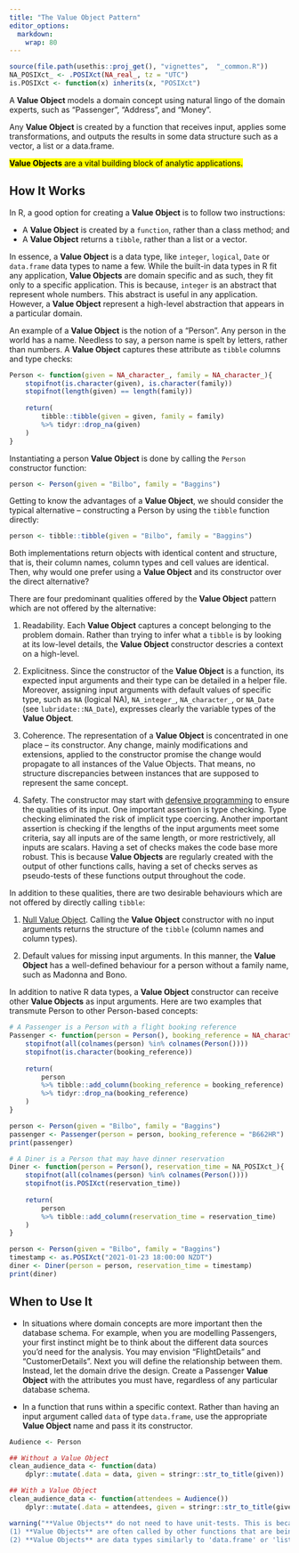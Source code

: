 ---
title: "The Value Object Pattern"
editor_options: 
  markdown: 
    wrap: 80
---

```{r, include = FALSE}
source(file.path(usethis::proj_get(), "vignettes",  "_common.R"))
NA_POSIXct_ <- .POSIXct(NA_real_, tz = "UTC")
is.POSIXct <- function(x) inherits(x, "POSIXct")
```

<!-- One line about what the function does -->

A **Value Object** models a domain concept using natural lingo of the domain
experts, such as "Passenger", "Address", and "Money".

Any **Value Object** is created by a function that receives input, applies some
transformations, and outputs the results in some data structure such as a
vector, a list or a data.frame.

<div>

<mark>**Value Objects** are a vital building block of analytic
applications.</mark>

</div>

## How It Works

In R, a good option for creating a **Value Object** is to follow two
instructions:

-   A **Value Object** is created by a `function`, rather than a class method;
    and
-   A **Value Object** returns a `tibble`, rather than a list or a vector.

In essence, a **Value Object** is a data type, like `integer`, `logical`, `Date`
or `data.frame` data types to name a few. While the built-in data types in R fit
any application, **Value Objects** are domain specific and as such, they fit
only to a specific application. This is because, `integer` is an abstract that
represent whole numbers. This abstract is useful in any application. However, a
**Value Object** represent a high-level abstraction that appears in a particular
domain.

An example of a **Value Object** is the notion of a "Person". Any person in the
world has a name. Needless to say, a person name is spelt by letters, rather
than numbers. A **Value Object** captures these attribute as `tibble` columns
and type checks:

```{r, echo=TRUE}
Person <- function(given = NA_character_, family = NA_character_){
    stopifnot(is.character(given), is.character(family))
    stopifnot(length(given) == length(family))
    
    return(
        tibble::tibble(given = given, family = family)
        %>% tidyr::drop_na(given)
    )
}
```

Instantiating a person **Value Object** is done by calling the `Person`
constructor function:

```{r, echo=TRUE}
person <- Person(given = "Bilbo", family = "Baggins")
```

Getting to know the advantages of a **Value Object**, we should consider the
typical alternative -- constructing a Person by using the `tibble` function
directly:

```{r, echo=TRUE}
person <- tibble::tibble(given = "Bilbo", family = "Baggins")
```

Both implementations return objects with identical content and structure, that
is, their column names, column types and cell values are identical. Then, why
would one prefer using a **Value Object** and its constructor over the direct
alternative?

There are four predominant qualities offered by the **Value Object** pattern
which are not offered by the alternative:

1.  Readability. Each **Value Object** captures a concept belonging to the
    problem domain. Rather than trying to infer what a `tibble` is by looking at
    its low-level details, the **Value Object** constructor descries a context
    on a high-level.

2.  Explicitness. Since the constructor of the **Value Object** is a function,
    its expected input arguments and their type can be detailed in a helper
    file. Moreover, assigning input arguments with default values of specific
    type, such as `NA` (logical NA), `NA_integer_`, `NA_character_`, or
    `NA_Date` (see `lubridate::NA_Date`), expresses clearly the variable types
    of the **Value Object**.

3.  Coherence. The representation of a **Value Object** is concentrated in one
    place -- its constructor. Any change, mainly modifications and extensions,
    applied to the constructor promise the change would propagate to all
    instances of the Value Objects. That means, no structure discrepancies
    between instances that are supposed to represent the same concept.

4.  Safety. The constructor may start with [defensive
    programming](https://en.wikipedia.org/wiki/Defensive_programming) to ensure
    the qualities of its input. One important assertion is type checking. Type
    checking eliminated the risk of implicit type coercing. Another important
    assertion is checking if the lengths of the input arguments meet some
    criteria, say all inputs are of the same length, or more restrictively, all
    inputs are scalars. Having a set of checks makes the code base more robust.
    This is because **Value Objects** are regularly created with the output of
    other functions calls, having a set of checks serves as pseudo-tests of
    these functions output throughout the code.

In addition to these qualities, there are two desirable behaviours which are not
offered by directly calling `tibble`:

1.  [Null Value
    Object]((https://tidylab.github.io/R6P/articles/patterns/NullObject.html)).
    Calling the **Value Object** constructor with no input arguments returns the
    structure of the `tibble` (column names and column types).

2.  Default values for missing input arguments. In this manner, the **Value
    Object** has a well-defined behaviour for a person without a family name,
    such as Madonna and Bono.

In addition to native R data types, a **Value Object** constructor can receive
other **Value Objects** as input arguments. Here are two examples that transmute
Person to other Person-based concepts:

```{r, echo = TRUE, eval = TRUE}
# A Passenger is a Person with a flight booking reference
Passenger <- function(person = Person(), booking_reference = NA_character_){
    stopifnot(all(colnames(person) %in% colnames(Person())))
    stopifnot(is.character(booking_reference))
    
    return(
        person 
        %>% tibble::add_column(booking_reference = booking_reference)
        %>% tidyr::drop_na(booking_reference)
    )
}

person <- Person(given = "Bilbo", family = "Baggins")
passenger <- Passenger(person = person, booking_reference = "B662HR")
print(passenger)
```

```{r, echo = TRUE, eval = TRUE}
# A Diner is a Person that may have dinner reservation
Diner <- function(person = Person(), reservation_time = NA_POSIXct_){
    stopifnot(all(colnames(person) %in% colnames(Person())))
    stopifnot(is.POSIXct(reservation_time))
    
    return(
        person 
        %>% tibble::add_column(reservation_time = reservation_time)
    )
}

person <- Person(given = "Bilbo", family = "Baggins")
timestamp <- as.POSIXct("2021-01-23 18:00:00 NZDT")
diner <- Diner(person = person, reservation_time = timestamp)
print(diner)
```

## When to Use It

-   In situations where domain concepts are more important then the database
    schema. For example, when you are modelling Passengers, your first instinct
    might be to think about the different data sources you'd need for the
    analysis. You may envision "FlightDetails" and "CustomerDetails". Next you
    will define the relationship between them. Instead, let the domain drive the
    design. Create a Passenger **Value Object** with the attributes you must
    have, regardless of any particular database schema.

-   In a function that runs within a specific context. Rather than having an
    input argument called `data` of type `data.frame`, use the appropriate
    **Value Object** name and pass it its constructor.

```{r, echo = TRUE, eval = FALSE}
Audience <- Person

## Without a Value Object
clean_audience_data <- function(data) 
    dplyr::mutate(.data = data, given = stringr::str_to_title(given))

## With a Value Object
clean_audience_data <- function(attendees = Audience()) 
    dplyr::mutate(.data = attendees, given = stringr::str_to_title(given))
```

```{r, warning=TRUE}
warning("**Value Objects** do not need to have unit-tests. This is because of two reasons: 
(1) **Value Objects** are often called by other functions that are being tested. That means, **Value Objects** are implicitly tested. 
(2) **Value Objects** are data types similarly to 'data.frame' or 'list'. As such, they need no testing")
```
